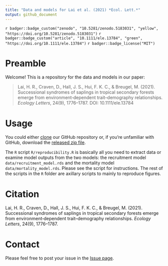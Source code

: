 ```yaml
---
title: "Data and models for Lai et al. (2021) *Ecol. Lett.*"
output: github_document
---
```


`r badger::badge_custom("zenodo", "10.5281/zenodo.5183031", "yellow", "https://doi.org/10.5281/zenodo.5183031")`
`r badger::badge_custom("article", "10.1111/ele.13784", "green", "https://doi.org/10.1111/ele.13784")`
`r badger::badge_license("MIT")`

# Preamble

Welcome! This is a repository for the data and models in our paper:

> Lai, H. R., Craven, D., Hall, J. S., Hui, F. K. C., & Breugel, M. (2021). Successional syndromes of saplings in tropical secondary forests emerge from environment‐dependent trait--demography relationships. *Ecology Letters*, 24(9), 1776--1787. DOI: 10.1111/ele.13784

# Usage 

You could either [clone](https://docs.github.com/en/github/creating-cloning-and-archiving-repositories/cloning-a-repository) our GitHub repository or, if you're unfamiliar with GitHub, download the [released zip file](https://github.com/hrlai/Lai_et_al_2021_EcolLett_Trait_Age/releases).

The `R` script `R/reproducibility.R` is basically all you need to extract data or examine model outputs from the two models: the recruitment model `data/recruitment_model.rds` and the mortality model `data/mortality_model.rds`. Please see the script for instructions. The rest of the scripts in the `R` folder are axillary scripts to mainly to reproduce figures.

# Citation

Lai, H. R., Craven, D., Hall, J. S., Hui, F. K. C., & Breugel, M. (2021). Successional syndromes of saplings in tropical secondary forests emerge from environment‐dependent trait--demography relationships. *Ecology Letters*, 24(9), 1776--1787.

# Contact

Please feel free to post your issue in the [Issue page](https://github.com/hrlai/Lai_et_al_2021_EcolLett_Trait_Age/issues).